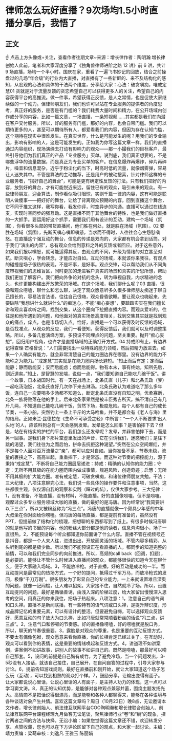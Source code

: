 # 律师怎么玩好直播？9次场均1.5小时直播分享后，我悟了
## 正文
☝ 点击上方头像或+关注，查看作者往期文章~来源：增长律作者：陶明瀚 增长律创始人此前，笔者和大家深度分享了《独角兽律师进阶之路 12 讲》前 6 讲，共计 9 场直播，场均一个半小时。国庆在家，重看了一遍飞书妙记的回放，结合之前操盘过的几场“年会级”的行业内大直播，对直播有了一些新鲜的、来不及结构化的感知，从宏观的心法和具体的干法两个维度，分享给大家：心法：破贪嗔痴，唯戒定慧01 贪就是对于流量反馈的贪恋希望自己可以获得更多人的关注，希望自己的内容获得平台的高推流。做一件事，希望获得正反馈，是人之常情，也是促使大家继续做的一个动力。但律师朋友们，我们也许可以站在专业服务的提供者的角度思考，真正好的服务，是否是有门槛的？我们耗费大量时间和精力，在公开场域内创作或分享的内容，比如一篇文章，一场直播，一条短视频……其实都是我们在向潜在客户交付服务。所以，好的服务有门槛，那好的内容，也会自带门槛。我们可以期待更多的人，甚至可以期待所有人，都爱看我们的内容，但因为存在认知门槛，这个期待在现实中很难发生。在真实世界，什么是可能发生的呢？用我们的专业输出，影响有影响的人，这是可能发生的。正如我为你写这篇文章一样。我们的直播通过内容组织，现场演绎去打动有影响力的观众——那一小撮我们的目标客户，最终引导他们为我们真正的产品「专业服务」买单。说到底，我们真正想要的，不是哪些浮华的流量数据，而是真正为专业买单的客户。在信息爆炸再爆炸，碎片再碎片，噪音和信息混杂，近乎于粉尘化的当下，时高时低的流量，就像烟雾弹，容易让人迷失其中。不管是算法的主动推荐，还是用户的被动搜索，针对律师这样的专业服务者，“搭好自己的舞台”，可能是更有确定性反馈的打法。只有我们把好的内容，放到好的舞台，才有可能悦近来远，留住已有的观众，吸引未来的观众。有一些律师朋友，迎合算法，制作看似吸引眼球，实则千篇一律的内容，这有可能是聪明人做傻事——把好好的舞台，让给了背离观众预期的内容。回到直播这个舞台，它不同于推文这样，我写你看，我发你评，时空异步的沟通。直播可以通过在线连麦，实现时空同步的强互动。这是直播不同于其他舞台的特性，也是我们做好直播的一大抓手。要运用好这个抓手，需要我们用有设计的互动，建构一个场域（氛围），你看很多头部的带货直播间，他们胜在何处，就是胜在场域（氛围）。02 要胜在场域（氛围），先断灭嗔心嗔即嗔怒，当求而不得时，人往往会心生怨怼嗔怒。在直播这个强互动的舞台，信息的传递是双向的，大家都有机会拿到话筒。对于我们“演出的内容”，总有观众会给到意料之外的反馈或者回应。对于这些意外，如果我们报以嗔怒，就可能适得其反，由观点的不同，升级为情绪的对立甚至对抗。断灭嗔心，学会转念，才能应对自如。互动的场域，本就该你来我往，有观点的碰撞是场子很热的表现，不是坏事，是好事。观点交锋，可以帮助我们从不同角度审视我们的思维盲区，同时更加的走进客户真实的场景和真实的所思所想，帮助我们更加了解客户。我们把向外争论对抗的念头，转为审视自我，内求精进的念头，也许更能构建出开放繁荣的场域。在这个场域，我们聊什么呢？03 直播，很像和观众唠嗑，聊什么和怎么聊，决定了观众愿意听多久很多律师朋友痴迷于聊自己擅长的，容易法言法语，往往自己很嗨，观众昏昏欲睡。要让观众也嗨起来，先要破除“我想讲什么就讲什么”的痴迷心，不能“痴心妄想”，要踏踏实实在我们擅长讲和观众喜欢听之间，找到交集，从这个圈向下挖掘直播内容。而观众爱听的，往往是和他所遇到的问题，和他面对的真实场景高度相关，找到交集其实就是找到观众的痛点，痒点，也是市场切入点。恰好，直播是一个可以获得及时反馈的场域，是否找准点，从观众的反应，我们一看便知。获得反馈后，我们就可以及时调整策略。所以，多备几套演绎方案，多预设不同埋点的问题，至关重要。抛开“痴心妄想”，回归用户视角，也许才是直播场域的正确打开方式。04 持戒即有止，有边界记得查理·芒格曾说：“人们需要找出一块特殊的能力领域，然后把精力放进去。如果一个人确实有能力，就会非常清楚自己的能力圈边界在哪里。没有边界的能力不能称之为能力。”“戒定慧”其实就是在能力圈内扬长避短。“知止而后有定；定而后能静；静而后能安；安而后能虑；虑而后能得。物有本末，事有终始，知所先后，则近道矣。”知止，是智慧的发端，说俗一点，“我们要知道自己能吃几碗干饭”。讲一个故事，日本战国时代，有一天在战场上，北条氏直（儿子）和北条氏政（爹）一起吃汤泡饭，北条氏直好几次停下来去淋汤。北条氏政认为难道吃了那么多年饭，连自己一次要喝多少汤都不知道么，断定北条氏直没有自知之明，优柔寡断，北条一族将败落在他的手上。后来北条家果然是被丰臣秀吉所灭。搞不清自己有几斤几两，不知道自己能吃几碗干饭，贸然下场，极度危险。每个人都有自己的成长节奏，一条小船，突然钓上一条上千斤的大马哈鱼，并不是都会有《老人与海》里的结局。正如米兰·昆德拉在《生命不可承受之轻》中所言：“一个人不断要求‘出人头地’的人，应该料到总有一天会感到发晕。发晕是怎么回事？是害怕摔下去？但是，站在有结实的护栏的平台，我们怎么还发晕呢？发晕，并非害怕摔下去，而是另一回事。是我们身下那片空虚里发出的声音，它在引诱我们，迷惑我们；是往下跳的渴望，我们往往为之而后怕，拼命去抗拒这种渴望。”突然在公众空间爆红，并不是每个人面对百万流量之“亲”，都可以应对自如。当你准备不足，节奏未稳，流量的裹挟之下，高高举起，重重摔下，才是常态。而这种对节奏的把控能力，源于秉持“戒定慧”，不断将自己能力圈层层递进：持戒：精确的认知你的能力圈；守定：无所不用其极的在能力圈范围内做成事情，规避风险，创造奇迹；启慧：无所不用其极的扩大能力圈。唯有戒定慧，可破贪嗔痴，和诸位律师朋友共勉。干法：三大纪律，八项注意聊完心法，我们说一些具体的操作要件和注意事项，当然，这些都很主观，仅仅源自我的观察和实践（踩过的坑），仅供大家参考。三大纪律：1，没有准备，不能直播，没有材料，不能直播。好的直播像唠嗑，但不是唠嗑。观摩过众多专业服务领域大咖的直播，做的最好的是冯唐。因为经常说“我简要讲以下三点”，所以又被粉丝称为“冯三点”。冯唐的直播就像一个颇具少年感的中年大叔坐在你对面给你唠嗑。但冯唐的每场直播，都是提前有准备的，虽然没有 PPT，但提前做了结构化的梳理，把想聊的东西都写到了纸上。有很多时候冯唐聊的就是他写的书里的内容，他的粉丝大部分都是他的读者，信息鸿沟很小，场子一直很热。2，不能预设每个听众都知道你前面讲了什么内容。直播不管在视频号还是抖音，都是一个人来人往，进进出出，开放而灵活的场域。不管内容多精彩，从头听到尾的都是极少数。所以我们不能预设正在看直播的人，都同步的知道完整的前情，可以和我们完全同步的向前推进。所以，高频的call back（回调，扣题），是必要的。能够让不管什么时候进入直播间的观众，都能够很快的知道今天在聊什么，便于大家融入场域。3，不能放冷枪。对于直播，好的互动是成功的一半。而互动提问是最常见的热场方式，一个好的提问，抵得过千军万马，而放冷枪式的发问，极像“千刀万剐”。很多朋友为了彰显自己的专业能力，一上来就设置难且深奥的问题，就像一记闷棍，让人难以招架。大家接不住，自然就冷了场。所以，设置互动提问的问题，最好是循循善诱，由浅入深的阶梯过度，给大家留出慢慢深入思考的空间，用真正的你来我往，把场子热起来。八项注意：1，注意自己的语气词和口头禅。直播不是新闻联播，有一些特有的语气词或口头禅，是提升辨识度，形成品牌记忆的重要元素，可以有设计的整活。但要避免自嗨，可以选择观众反馈好，愿意互动的句子放大为口头禅，比如冯唐就常常顺着粉丝的话说“冯三点，讲三点”。2，注意气口和停顿的节奏感。好的直播像唠嗑，好的唠嗑就是脱口秀，所以，聊天的节奏很重要。3，露脸是对观众的尊重，也是重要的互动反馈方式。不要太有偶像包袱，观众愿意来看你直播，你的长相肯定已经过关了。在互动时，观众可以看到你的表情，这是重要的情绪唤起和反馈方式。4，讲道理不如讲案例，讲案例不如讲故事，讲别人的故事不如讲自己的。既然是唠嗑，那最好可以唠自己那套。5，设问的前提是自己胸有成竹。为了避免冷场，当一个问题发出，3-5秒没有人接话，就该自己接住，自己展开，在自问自答的过程中，引导大家参与讨论。6，提前告知游戏规则。最好在直播前和刚开始，就让大家知道这个场子怎么玩（互动），可以找到相熟的观众打个样。7，鼓励分享，让输出变得有面子。让大家都说说心里话，让说心里话的人有面子，是主持人功力的体现，这一点可以学习窦文涛。8，真正的认知优势，是能够对各种观点兼容并蓄，围绕主题发扬光大。高情商不是把话说得很漂亮，而是能够和各种人都聊得来，能够在各种语境与各种谈话对象产生共情。喜欢这篇文章吗？周日（10月23日）晚8点，无讼邀请本文作者，增长律创始人、前法律互联网平台COO陶明瀚和增长律联合创始人、前法律互联网平台课程经理九月做客无讼笔谈，聚焦律师行业“卷”和“躺”的现象，探讨两者之间的方法与抉择。无讼小编：如果您觉得这篇文章还不错，欢迎转发分享、点赞收藏，您也可以在下方评论区留下自己的观点，和大家一起讨论。主编：靖力责编：梁萌审核：刘逸凡 王雅玉 陈丽娟